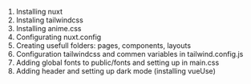 1. Installing nuxt
2. Instaling tailwindcss
3. Installing anime.css
4. Configurating nuxt.config 
5. Creating usefull folders: pages, components, layouts
6. Configuration tailwindcss and commen variables in tailwind.config.js
7. Adding global fonts to public/fonts and setting up in main.css
8. Adding header and setting up dark mode (installing vueUse)
